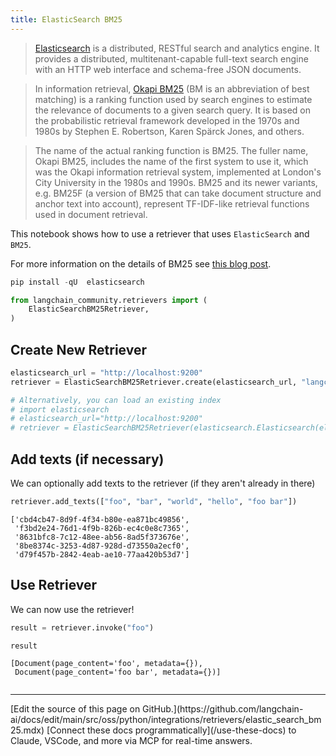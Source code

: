 ```yaml
---
title: ElasticSearch BM25
---
```


>[Elasticsearch](https://www.elastic.co/elasticsearch/) is a distributed, RESTful search and analytics engine. It provides a distributed, multitenant-capable full-text search engine with an HTTP web interface and schema-free JSON documents.

>In information retrieval, [Okapi BM25](https://en.wikipedia.org/wiki/Okapi_BM25) (BM is an abbreviation of best matching) is a ranking function used by search engines to estimate the relevance of documents to a given search query. It is based on the probabilistic retrieval framework developed in the 1970s and 1980s by Stephen E. Robertson, Karen Spärck Jones, and others.

>The name of the actual ranking function is BM25. The fuller name, Okapi BM25, includes the name of the first system to use it, which was the Okapi information retrieval system, implemented at London's City University in the 1980s and 1990s. BM25 and its newer variants, e.g. BM25F (a version of BM25 that can take document structure and anchor text into account), represent TF-IDF-like retrieval functions used in document retrieval.

This notebook shows how to use a retriever that uses `ElasticSearch` and `BM25`.

For more information on the details of BM25 see [this blog post](https://www.elastic.co/blog/practical-bm25-part-2-the-bm25-algorithm-and-its-variables).

```python
pip install -qU  elasticsearch
```

```python
from langchain_community.retrievers import (
    ElasticSearchBM25Retriever,
)
```

## Create New Retriever

```python
elasticsearch_url = "http://localhost:9200"
retriever = ElasticSearchBM25Retriever.create(elasticsearch_url, "langchain-index-4")
```

```python
# Alternatively, you can load an existing index
# import elasticsearch
# elasticsearch_url="http://localhost:9200"
# retriever = ElasticSearchBM25Retriever(elasticsearch.Elasticsearch(elasticsearch_url), "langchain-index")
```

## Add texts (if necessary)

We can optionally add texts to the retriever (if they aren't already in there)

```python
retriever.add_texts(["foo", "bar", "world", "hello", "foo bar"])
```

```output
['cbd4cb47-8d9f-4f34-b80e-ea871bc49856',
 'f3bd2e24-76d1-4f9b-826b-ec4c0e8c7365',
 '8631bfc8-7c12-48ee-ab56-8ad5f373676e',
 '8be8374c-3253-4d87-928d-d73550a2ecf0',
 'd79f457b-2842-4eab-ae10-77aa420b53d7']
```

## Use Retriever

We can now use the retriever!

```python
result = retriever.invoke("foo")
```

```python
result
```

```output
[Document(page_content='foo', metadata={}),
 Document(page_content='foo bar', metadata={})]
```

```python

```

---

<Callout icon="pen-to-square" iconType="regular">
    [Edit the source of this page on GitHub.](https://github.com/langchain-ai/docs/edit/main/src/oss/python/integrations/retrievers/elastic_search_bm25.mdx)
</Callout>
<Tip icon="terminal" iconType="regular">
    [Connect these docs programmatically](/use-these-docs) to Claude, VSCode, and more via MCP for    real-time answers.
</Tip>
